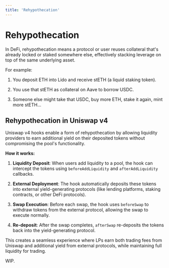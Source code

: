 ```yaml
---
title: 'Rehypothecation'
---
```


# Rehypothecation

In DeFi, rehypothecation means a protocol or user reuses collateral that's already locked or staked somewhere else, effectively stacking leverage on top of the same underlying asset.

For example:

1. You deposit ETH into Lido and receive stETH (a liquid staking token).

2. You use that stETH as collateral on Aave to borrow USDC.

3. Someone else might take that USDC, buy more ETH, stake it again, mint more stETH…

## Rehypothecation in Uniswap v4

Uniswap v4 hooks enable a form of rehypothecation by allowing liquidity providers to earn additional yield on their deposited tokens without compromising the pool's functionality.

**How it works:**

1. **Liquidity Deposit**: When users add liquidity to a pool, the hook can intercept the tokens using `beforeAddLiquidity` and `afterAddLiquidity` callbacks.

2. **External Deployment**: The hook automatically deposits these tokens into external yield-generating protocols (like lending platforms, staking contracts, or other DeFi protocols).

3. **Swap Execution**: Before each swap, the hook uses `beforeSwap` to withdraw tokens from the external protocol, allowing the swap to execute normally.

4. **Re-deposit**: After the swap completes, `afterSwap` re-deposits the tokens back into the yield-generating protocol.

This creates a seamless experience where LPs earn both trading fees from Uniswap and additional yield from external protocols, while maintaining full liquidity for trading.

WIP.
